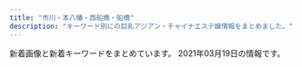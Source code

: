 ```yaml
---
title: "市川・本八幡・西船橋・船橋"
description: "キーワード別にの巨乳アジアン・チャイナエステ嬢情報をまとめました。"
---
```


新着画像と新着キーワードをまとめています。
2021年03月19日の情報です。

<DmmAffiliateIns />
<KeywordTable
  shops={
    [
    {
        "url": "http://nigyohime.ebb.jp/",
        "station": "JR\u5e02\u5ddd\u99c5\u5357\u53e3",
        "name": "\u4eba\u9b5a\u59eb",
        "img_links": [
            "http://nigyohime.ebb.jp/2/uploadimg/1606276938.jpg",
            "http://nigyohime.ebb.jp/3.jpg",
            "http://nigyohime.ebb.jp/2/uploadimg/1615431233.jpg",
            "http://nigyohime.ebb.jp/b_girl.png",
            "http://nigyohime.ebb.jp/ditu2.jpg",
            "http://nigyohime.ebb.jp/1.jpg",
            "http://nigyohime.ebb.jp/4.jpg",
            "http://nigyohime.ebb.jp/2/uploadimg/1606276829.jpg",
            "http://nigyohime.ebb.jp/b_news.png",
            "http://nigyohime.ebb.jp/staff_t.jpg",
            "http://nigyohime.ebb.jp/2.jpg",
            "http://nigyohime.ebb.jp/2/uploadimg/1606276885.jpg",
            "http://nigyohime.ebb.jp/top.jpg",
            "http://nigyohime.ebb.jp/line.png",
            "http://nigyohime.ebb.jp/2/uploadimg/1610266405.jpg"
        ],
        "keywords": {
            "C": 6,
            "86": 12,
            "83": 6
        }
    },
    {
        "keywords": {
            "\u5de8\u4e73": 2,
            "\u30bb\u30af\u30b7\u30fc": 5,
            "D": 5,
            "F": 9,
            "\u4e73": 2,
            "G": 9,
            "E": 86
        },
        "name": "Vivid \u30d3\u30d3\u30c3\u30c9",
        "station": "JR\u897f\u8239\u6a4b\u99c5\u5357\u53e3",
        "url": "http://es-massage.info/",
        "img_links": [
            "http://es-massage.info/wp-content/uploads/2020/04/61c10e6ea6f68bf8c90d4ae7d8d0830a-500x750.jpg",
            "http://es-massage.info/wp-content/uploads/2020/09/f4811d331623d3f6e590e934b3e7ddc9.jpg",
            "http://es-massage.info/wp-content/themes/template-salon2/images/header-tel.png",
            "http://es-massage.info/wp-content/uploads/2021/03/187232fb98eac53cd9935a4a35d04597-500x750.jpg",
            "http://es-massage.info/wp-content/uploads/2021/02/0ef7f1f9a36ecbbef9c5a949c70d788f-218x300.jpg",
            "http://es-massage.info/wp-content/uploads/2021/02/5d212ce2543c87f9ebee5c4251a7e224-214x300.jpg",
            "http://es-massage.info/wp-content/uploads/2020/04/61c10e6ea6f68bf8c90d4ae7d8d0830a.jpg",
            "http://es-massage.info/wp-content/uploads/2021/02/71dc8030f59f0b732359be008c0cf99a-500x750.jpg",
            "http://es-massage.info/wp-content/uploads/2021/02/71dc8030f59f0b732359be008c0cf99a.jpg",
            "http://es-massage.info/wp-content/uploads/2018/10/g4.jpg",
            "http://es-massage.info/wp-content/uploads/2021/02/2daa3be5c9da099fee0448647087d74c-722x1024.jpg",
            "http://es-massage.info/wp-content/uploads/2020/06/3c114f47a044f2ddad2fd017aa2b19cf-500x750.jpg",
            "http://es-massage.info/wp-content/uploads/2021/02/3d21df65a2be53218994fa7e3b383bd2.jpg",
            "http://es-massage.info/wp-content/uploads/2021/03/187232fb98eac53cd9935a4a35d04597.jpg",
            "http://es-massage.info/wp-content/uploads/2021/02/0dec01c1f988eb8eca6e4dbf73dba497-500x750.jpg",
            "http://es-massage.info/wp-content/uploads/2021/02/f83b4ffb58cae56efa5cf86625340252.jpg",
            "http://es-massage.info/wp-content/uploads/2019/03/c3dc6ab90966d6cc73491056f668516d.jpg",
            "http://es-massage.info/wp-content/uploads/2021/02/0dec01c1f988eb8eca6e4dbf73dba497-722x1024.jpg",
            "http://es-massage.info/wp-content/themes/template-salon2/images/main1.jpg",
            "http://es-massage.info/wp-content/uploads/2020/09/3c631f1126b3f6fd54d9e726a47027a4.jpg",
            "http://es-massage.info/wp-content/uploads/2020/09/75fbc1155333427771dcebee0f4de748-500x750.jpg",
            "http://es-massage.info/wp-content/uploads/2021/02/f150534b559de6124dce0eaa1cfdf290-722x1024.jpg",
            "http://es-massage.info/wp-content/uploads/2020/06/0fd60f0c72ad85b96635ef3d4e152bd6.jpg",
            "http://es-massage.info/wp-content/uploads/2019/03/b85ae819f481b37cad8d1548de5893cc-500x750.jpg",
            "http://es-massage.info/wp-content/uploads/2021/02/71dc8030f59f0b732359be008c0cf99a-214x300.jpg",
            "http://es-massage.info/wp-content/uploads/2021/02/8b21e9d00752169b79ff946575142f59.jpg",
            "http://es-massage.info/wp-content/uploads/2018/12/ce6acdedea0cab635b18cd82f697bf3a-218x300.jpg",
            "http://es-massage.info/wp-content/uploads/2020/06/15dfc139e50a1da61c3a78bf04aca51b.jpg",
            "http://es-massage.info/wp-content/uploads/2020/09/c42007567c6d14bbd829c1d4ae5b8d4c-500x750.jpg",
            "http://es-massage.info/wp-content/uploads/2021/02/2daa3be5c9da099fee0448647087d74c.jpg",
            "http://es-massage.info/wp-content/uploads/2019/11/8da006befc39b49c570f8162740cbc56.jpg",
            "http://es-massage.info/wp-content/uploads/2021/02/2c9361182f3c1d2ed58bf1cc0ea7b0d2-722x1024.jpg",
            "http://es-massage.info/wp-content/uploads/2021/02/2daa3be5c9da099fee0448647087d74c-500x750.jpg",
            "http://es-massage.info/wp-content/uploads/2019/10/32cbcf100bc89043ce106a68ba8535ea-214x300.jpg",
            "http://es-massage.info/wp-content/uploads/2021/02/89d17e5433697f3062d341d2ab31308e-500x750.jpg",
            "http://es-massage.info/wp-content/themes/template-salon2/images/noimg.jpg",
            "http://es-massage.info/wp-content/uploads/2021/02/f150534b559de6124dce0eaa1cfdf290-500x750.jpg",
            "http://es-massage.info/wp-content/uploads/2019/10/32cbcf100bc89043ce106a68ba8535ea.jpg",
            "http://es-massage.info/wp-content/uploads/2021/02/2c9361182f3c1d2ed58bf1cc0ea7b0d2-500x750.jpg",
            "http://es-massage.info/wp-content/uploads/2019/03/b85ae819f481b37cad8d1548de5893cc.jpg",
            "http://es-massage.info/wp-content/uploads/2021/02/ae895c3a85b37b5db4dcb93326cbd04d-218x300.jpg",
            "http://es-massage.info/wp-content/uploads/2021/03/4724d964cdd1ce2786abcd0d508b18a7-500x750.jpg",
            "http://es-massage.info/wp-content/uploads/2021/02/7919c4f04bb9437ae74342af0c64178d-216x300.jpg",
            "http://es-massage.info/wp-content/uploads/2020/09/f4811d331623d3f6e590e934b3e7ddc9-500x750.jpg",
            "http://es-massage.info/wp-content/uploads/2018/10/g1.jpg",
            "http://es-massage.info/wp-content/uploads/2021/02/68ba0f1db1b8cdd88e360d06f49f1ba6-212x300.jpg",
            "http://es-massage.info/wp-content/uploads/2021/02/3d21df65a2be53218994fa7e3b383bd2-500x750.jpg",
            "http://es-massage.info/wp-content/uploads/2021/02/33eb59dafe6bf36b78994703e0d22f47.jpg",
            "http://es-massage.info/wp-content/uploads/2021/02/0ef7f1f9a36ecbbef9c5a949c70d788f-500x750.jpg",
            "http://es-massage.info/wp-content/uploads/2021/02/ae895c3a85b37b5db4dcb93326cbd04d-745x1024.jpg",
            "http://es-massage.info/wp-content/uploads/2021/02/2c9361182f3c1d2ed58bf1cc0ea7b0d2-212x300.jpg",
            "http://es-massage.info/wp-content/uploads/2020/06/0fd60f0c72ad85b96635ef3d4e152bd6-500x750.jpg",
            "http://es-massage.info/wp-content/uploads/2020/06/3c114f47a044f2ddad2fd017aa2b19cf.jpg",
            "http://es-massage.info/wp-content/uploads/2020/09/3c631f1126b3f6fd54d9e726a47027a4-500x750.jpg",
            "http://es-massage.info/wp-content/uploads/2021/02/89d17e5433697f3062d341d2ab31308e-214x300.jpg",
            "http://es-massage.info/wp-content/uploads/2021/02/8b21e9d00752169b79ff946575142f59-212x300.jpg",
            "http://es-massage.info/wp-content/uploads/2021/02/f150534b559de6124dce0eaa1cfdf290.jpg",
            "http://es-massage.info/wp-content/uploads/2019/03/0c4d0538c251234bc70697ec7cf8cc97.jpg",
            "http://es-massage.info/wp-content/uploads/2021/02/8b21e9d00752169b79ff946575142f59-722x1024.jpg",
            "http://es-massage.info/wp-content/uploads/2021/02/8b21e9d00752169b79ff946575142f59-500x750.jpg",
            "http://es-massage.info/wp-content/uploads/2021/03/fa0ef9b192fa87f9ee5013c5e1c3bcc7.jpg",
            "http://es-massage.info/wp-content/uploads/2021/02/f150534b559de6124dce0eaa1cfdf290-212x300.jpg",
            "http://es-massage.info/wp-content/uploads/2019/10/3eec6cc0e85788ff3ceabceee29f9870.jpg",
            "http://es-massage.info/wp-content/uploads/2021/02/ae895c3a85b37b5db4dcb93326cbd04d-500x750.jpg",
            "http://es-massage.info/wp-content/uploads/2021/02/0ef7f1f9a36ecbbef9c5a949c70d788f.jpg",
            "http://es-massage.info/wp-content/uploads/2020/09/33a698ee5a77652901d0fde9c4146a22-500x750.jpg",
            "http://es-massage.info/wp-content/uploads/2021/02/6fa3b7862db18d956a1cde1942b75408-205x300.jpg",
            "http://es-massage.info/wp-content/uploads/2021/02/89d17e5433697f3062d341d2ab31308e-730x1024.jpg",
            "http://es-massage.info/wp-content/uploads/2021/03/187232fb98eac53cd9935a4a35d04597-722x1024.jpg",
            "http://es-massage.info/wp-content/uploads/2021/03/187232fb98eac53cd9935a4a35d04597-212x300.jpg",
            "http://es-massage.info/wp-content/uploads/2021/02/9fac07593910d80276531dd93a7855a6.jpg",
            "http://es-massage.info/wp-content/uploads/2020/09/33a698ee5a77652901d0fde9c4146a22.jpg",
            "http://es-massage.info/wp-content/uploads/2021/03/4724d964cdd1ce2786abcd0d508b18a7.jpg",
            "http://es-massage.info/wp-content/uploads/2018/10/g3.jpg",
            "http://es-massage.info/wp-content/uploads/2018/12/ce6acdedea0cab635b18cd82f697bf3a-500x750.jpg",
            "http://es-massage.info/wp-content/uploads/2021/02/2c9361182f3c1d2ed58bf1cc0ea7b0d2.jpg",
            "http://es-massage.info/wp-content/uploads/2021/02/d19b31fca6f1b113d6945614e77f1613-214x300.jpg",
            "http://es-massage.info/wp-content/uploads/2019/03/c3dc6ab90966d6cc73491056f668516d-500x750.jpg",
            "http://es-massage.info/wp-content/uploads/2019/06/dcbeef447e8eded0b1939b00ff57d88b-500x750.jpg",
            "http://es-massage.info/wp-content/uploads/2021/02/68ba0f1db1b8cdd88e360d06f49f1ba6.jpg",
            "http://es-massage.info/wp-content/uploads/2019/10/3eec6cc0e85788ff3ceabceee29f9870-500x750.jpg",
            "http://es-massage.info/wp-content/uploads/2021/02/f83b4ffb58cae56efa5cf86625340252-500x750.jpg",
            "http://es-massage.info/wp-content/uploads/2018/10/g2.jpg",
            "http://es-massage.info/wp-content/themes/template-salon2/images/bnr.jpg",
            "http://es-massage.info/wp-content/uploads/2021/02/0dec01c1f988eb8eca6e4dbf73dba497-212x300.jpg",
            "http://es-massage.info/wp-content/uploads/2019/11/8da006befc39b49c570f8162740cbc56-500x750.jpg",
            "http://es-massage.info/wp-content/uploads/2021/02/0dec01c1f988eb8eca6e4dbf73dba497.jpg",
            "http://es-massage.info/wp-content/uploads/2021/02/68ba0f1db1b8cdd88e360d06f49f1ba6-500x750.jpg",
            "http://es-massage.info/wp-content/uploads/2020/06/15dfc139e50a1da61c3a78bf04aca51b-500x750.jpg",
            "http://es-massage.info/wp-content/uploads/2019/10/32cbcf100bc89043ce106a68ba8535ea-500x750.jpg",
            "http://es-massage.info/wp-content/uploads/2021/02/2daa3be5c9da099fee0448647087d74c-212x300.jpg",
            "http://es-massage.info/wp-content/uploads/2021/02/9fac07593910d80276531dd93a7855a6-500x750.jpg",
            "http://es-massage.info/wp-content/uploads/2021/02/ae895c3a85b37b5db4dcb93326cbd04d.jpg",
            "http://es-massage.info/wp-content/uploads/2021/02/89d17e5433697f3062d341d2ab31308e.jpg",
            "http://es-massage.info/wp-content/uploads/2021/03/fa0ef9b192fa87f9ee5013c5e1c3bcc7-212x300.jpg",
            "http://es-massage.info/wp-content/uploads/2020/11/4842d636713333eba3b14eebf302cc1b-1-500x750.jpg",
            "http://es-massage.info/wp-content/uploads/2021/03/fa0ef9b192fa87f9ee5013c5e1c3bcc7-500x750.jpg",
            "http://es-massage.info/wp-content/uploads/2021/02/33eb59dafe6bf36b78994703e0d22f47-234x300.jpg",
            "http://es-massage.info/wp-content/uploads/2021/02/33eb59dafe6bf36b78994703e0d22f47-500x750.jpg",
            "http://es-massage.info/wp-content/uploads/2020/09/c42007567c6d14bbd829c1d4ae5b8d4c.jpg",
            "http://es-massage.info/wp-content/uploads/2021/02/3d21df65a2be53218994fa7e3b383bd2-207x300.jpg",
            "http://es-massage.info/wp-content/uploads/2019/03/0c4d0538c251234bc70697ec7cf8cc97-500x750.jpg",
            "http://es-massage.info/wp-content/uploads/2020/11/4842d636713333eba3b14eebf302cc1b-1-212x300.jpg"
        ]
    },
    {
        "img_links": [
            "http://es-suzune.com/images/access/02.png",
            "http://es-suzune.com/staffPhoto/s20210217223343.jpg",
            "http://es-suzune.com/staffPhoto/s20200724144036.jpg",
            "http://es-suzune.com/staffPhoto/s20210309194151.jpg",
            "http://es-suzune.com/images/access/03.png",
            "http://es-suzune.com/staffPhoto/s20210219164452.jpg",
            "http://es-suzune.com/uploadfiles/images/campaignEsSuzune1.jpg",
            "http://es-suzune.com/staffPhoto/s20200724144017.jpg",
            "http://es-suzune.com/staffPhoto/s20210219164511.jpg",
            "http://es-suzune.com/staffPhoto/s20210309194137.jpg",
            "http://es-suzune.com/staffPhoto/b20191115141808.jpg",
            "http://es-suzune.com/staffPhoto/s20201007170432.jpg",
            "http://es-suzune.com/staffPhoto/b20200827113545.jpg",
            "http://es-suzune.com/staffPhoto/s20210219195936.jpg",
            "http://es-suzune.com/staffPhoto/b20210310163333.jpg",
            "http://es-suzune.com/staffPhoto/b20210312135744.jpg",
            "http://es-suzune.com/uploadfiles/images/courseEsSuzune.jpg",
            "http://es-suzune.com/images/showIndex.jpg",
            "http://es-suzune.com/staffPhoto/s20210217223841.jpg",
            "http://es-suzune.com/staffPhoto/s20210310164226.jpg",
            "http://es-suzune.com/images/access/05.png",
            "http://es-suzune.com/staffPhoto/s20210103222814.jpg",
            "http://es-suzune.com/staffPhoto/s20210310163333.jpg",
            "http://es-suzune.com/staffPhoto/s20210216224004.jpg",
            "http://es-suzune.com/staffPhoto/b20210216224004.jpg",
            "http://es-suzune.com/staffPhoto/b20200724144017.jpg",
            "http://es-suzune.com/staffPhoto/s20210310163414.jpg",
            "http://es-suzune.com/staffPhoto/s20210309201851.jpg",
            "http://es-suzune.com/staffPhoto/s20210309201921.jpg",
            "http://es-suzune.com/uploadfiles/images/chuntian1_%E5%89%AF%E6%9C%AC.jpg",
            "http://es-suzune.com/images/store/04.jpg",
            "http://es-suzune.com/images/store/02.jpg",
            "http://es-suzune.com/staffPhoto/s20191115141808.jpg",
            "http://es-suzune.com/staffPhoto/b20200827113331.jpg",
            "http://es-suzune.com/staffPhoto/s20210312135744.jpg",
            "http://es-suzune.com/staffPhoto/s20200827113545.jpg",
            "http://es-suzune.com/staffPhoto/b20200827113054.jpg",
            "http://es-suzune.com/staffPhoto/s20210219195907.jpg",
            "http://es-suzune.com/staffPhoto/s20210217223637.jpg",
            "http://es-suzune.com/staffPhoto/s20210217223611.jpg",
            "http://es-suzune.com/images/showContent.jpg",
            "http://es-suzune.com/staffPhoto/s20200827113054.jpg",
            "http://es-suzune.com/staffPhoto/b20201007170432.jpg",
            "http://es-suzune.com/staffPhoto/s20210217223442.jpg",
            "http://es-suzune.com/staffPhoto/b20210309201851.jpg",
            "http://es-suzune.com/images/store/03.jpg",
            "http://es-suzune.com/staffPhoto/s20200827113331.jpg",
            "http://es-suzune.com/staffPhoto/s20210310160809.jpg",
            "http://es-suzune.com/uploadfiles/images/chuntian3_%E5%89%AF%E6%9C%AC.jpg",
            "http://es-suzune.com/staffPhoto/b20210219195907.jpg",
            "http://es-suzune.com/staffPhoto/b20210309194137.jpg",
            "http://es-suzune.com/images/store/01.jpg",
            "http://es-suzune.com/images/access/01.png",
            "http://es-suzune.com/staffPhoto/s20201007170536.jpg",
            "http://es-suzune.com/staffPhoto/s20210103222830.jpg",
            "http://es-suzune.com/staffPhoto/b20210219164452.jpg",
            "http://es-suzune.com/staffPhoto/b20210103222814.jpg",
            "http://es-suzune.com/staffPhoto/s20210219195922.jpg"
        ],
        "keywords": {
            "\u30bb\u30af\u30b7\u30fc": 5,
            "E": 2,
            "F": 4
        },
        "url": "http://es-suzune.com/",
        "station": "JR\u897f\u8239\u6a4b\u99c5\u5357\u53e3",
        "name": "\u9234\u97f3-\u3059\u305a\u306d-"
    },
    {
        "name": "COCO",
        "keywords": {},
        "img_links": [],
        "url": "https://co.aoaoeo.com/",
        "station": "\u8239\u6a4b\u99c5\u5317\u53e3"
    },
    {
        "name": "\u30d7\u30ea\u30f3\u30bb\u30b9",
        "station": "JR\u897f\u8239\u6a4b\u99c5\u5317\u53e3",
        "url": "https://prince.iest.info/",
        "img_links": [],
        "keywords": {}
    },
    {
        "keywords": {},
        "station": "JR\u897f\u8239\u6a4b\u99c5\u5357\u53e3",
        "name": "\u4e03\u5f69",
        "url": "http://p-lady.work/",
        "img_links": [
            "http://p-lady.work/staff/nana.jpg",
            "http://p-lady.work/images/28.jpg",
            "http://p-lady.work/img/rena1.jpg",
            "http://p-lady.work/images/32.jpg",
            "http://p-lady.work/img/rika1.jpg",
            "http://p-lady.work/staff/risa.jpg",
            "http://p-lady.work/images/rec2.jpg",
            "http://p-lady.work/img/anna1.jpg",
            "http://p-lady.work/images/5.jpg",
            "http://p-lady.work/images/rec1.jpg",
            "http://p-lady.work/images/15.jpg",
            "http://p-lady.work/images/18.jpg",
            "http://p-lady.work/images/7.jpg",
            "http://p-lady.work/images/38.jpg",
            "http://p-lady.work/staff/kana.jpg",
            "http://p-lady.work/staff/nami.jpg",
            "http://p-lady.work/images/interior_t.jpg",
            "http://p-lady.work/images/20.jpg",
            "http://p-lady.work/images/30.jpg",
            "http://p-lady.work/images/21.jpg",
            "http://p-lady.work/staff/rena.jpg",
            "http://p-lady.work/img/runa1.jpg",
            "http://p-lady.work/img/koi1.jpg",
            "http://p-lady.work/img/reiko1.jpg",
            "http://p-lady.work/images/29.jpg",
            "http://p-lady.work/images/6.jpg",
            "http://p-lady.work/staff/anna.jpg",
            "http://p-lady.work/images/10.jpg",
            "http://p-lady.work/staff/rika.jpg",
            "http://p-lady.work/images/33.jpg",
            "http://p-lady.work/img/nana1.jpg",
            "http://p-lady.work/img/miyu1.jpg",
            "http://p-lady.work/images/int2.jpg",
            "http://p-lady.work/images/16.jpg",
            "http://p-lady.work/img/saki1.jpg",
            "http://p-lady.work/images/staff_t.jpg",
            "http://p-lady.work/img/nami1.jpg",
            "http://p-lady.work/staff/zara.jpg",
            "http://p-lady.work/images/27.jpg",
            "http://p-lady.work/staff/yui.jpg",
            "http://p-lady.work/staff/mimi.jpg",
            "http://p-lady.work/img/eri1.jpg",
            "http://p-lady.work/images/tg.jpg",
            "http://p-lady.work/staff/eri.jpg",
            "http://p-lady.work/images/37.jpg",
            "http://p-lady.work/img/mirai1.jpg",
            "http://p-lady.work/img/yui1.jpg",
            "http://p-lady.work/images/17.jpg",
            "http://p-lady.work/staff/reiko.jpg",
            "http://p-lady.work/images/2.jpg",
            "http://p-lady.work/staff/runa.jpg",
            "http://p-lady.work/images/26.jpg",
            "http://p-lady.work/images/36.jpg",
            "http://p-lady.work/images/3.jpg",
            "http://p-lady.work/img/riri1.jpg",
            "http://p-lady.work/staff/mirai.jpg",
            "http://p-lady.work/img/risa1.jpg",
            "http://p-lady.work/images/25.jpg",
            "http://p-lady.work/staff/nanami.jpg",
            "http://p-lady.work/staff/miyu.jpg",
            "http://p-lady.work/img/zara1.jpg",
            "http://p-lady.work/images/sys.jpg",
            "http://p-lady.work/img/nanami1.jpg",
            "http://p-lady.work/img/kana1.jpg",
            "http://p-lady.work/staff/koi.jpg",
            "http://p-lady.work/img/yuyu1.jpg",
            "http://p-lady.work/images/23.jpg",
            "http://p-lady.work/images/int1.jpg",
            "http://p-lady.work/images/head.jpg",
            "http://p-lady.work/images/s1.png",
            "http://p-lady.work/images/35.jpg",
            "http://p-lady.work/img/mimi1.jpg",
            "http://p-lady.work/staff/riri.jpg",
            "http://p-lady.work/staff/yuyu.jpg",
            "http://p-lady.work/images/news.jpg",
            "http://p-lady.work/images/ac1.jpg",
            "http://p-lady.work/staff/saki.jpg"
        ]
    },
    {
        "url": "http://sminfvnda.xyz/",
        "name": "\u8309\u8389\u82b1",
        "keywords": {},
        "img_links": [],
        "station": "\u4eac\u6210\u8239\u6a4b\u99c5"
    },
    {
        "station": "\u897f\u8239\u6a4b\u99c5",
        "name": "\u30a2\u30ed\u30de\u30ab\u30d5\u30a7\uff5eAroma cafe\uff5e",
        "keywords": {},
        "url": "https://aroma-cafe.xyz.mn/",
        "img_links": []
    },
    {
        "name": "\u53f0\u5317\u697d\u5712",
        "station": "JR\u897f\u8239\u6a4b\u99c5\u5357\u53e3",
        "url": "http://t-rakuen.work/",
        "keywords": {},
        "img_links": [
            "http://t-rakuen.work/img/ruru1.jpg",
            "http://t-rakuen.work/img/ayaka1.jpg",
            "http://t-rakuen.work/img/emi1.jpg",
            "http://t-rakuen.work/images/news.png",
            "http://t-rakuen.work/staff/yuyu.jpg",
            "http://t-rakuen.work/staff/yuna.jpg",
            "http://t-rakuen.work/img/nao1.jpg",
            "http://t-rakuen.work/staff/ai.jpg",
            "http://t-rakuen.work/img/haruna1.jpg",
            "http://t-rakuen.work/staff/kasumi.jpg",
            "http://t-rakuen.work/staff/rena.jpg",
            "http://t-rakuen.work/staff/haruna.jpg",
            "http://t-rakuen.work/staff/rio.jpg",
            "http://t-rakuen.work/img/kasumi1.jpg",
            "http://t-rakuen.work/images/rec1.jpg",
            "http://t-rakuen.work/img/rena1.jpg",
            "http://t-rakuen.work/img/rio1.jpg",
            "http://t-rakuen.work/img/rina1.jpg",
            "http://t-rakuen.work/images/sys3.jpg",
            "http://t-rakuen.work/images/sys2.jpg",
            "http://t-rakuen.work/img/rika1.jpg",
            "http://t-rakuen.work/staff/nao.jpg",
            "http://t-rakuen.work/staff/miya.jpg",
            "http://t-rakuen.work/img/nene1.jpg",
            "http://t-rakuen.work/img/yuyu1.jpg",
            "http://t-rakuen.work/staff/mimi.jpg",
            "http://t-rakuen.work/img/momo1.jpg",
            "http://t-rakuen.work/img/nami1.jpg",
            "http://t-rakuen.work/images/news_t.jpg",
            "http://t-rakuen.work/img/rei1.jpg",
            "http://t-rakuen.work/staff/haru.jpg",
            "http://t-rakuen.work/staff/hana.jpg",
            "http://t-rakuen.work/staff/hikaru.jpg",
            "http://t-rakuen.work/img/hikaru1.jpg",
            "http://t-rakuen.work/img/natumi1.jpg",
            "http://t-rakuen.work/img/yumi1.jpg",
            "http://t-rakuen.work/img/mika1.jpg",
            "http://t-rakuen.work/img/ai1.jpg",
            "http://t-rakuen.work/img/risa1.jpg",
            "http://t-rakuen.work/images/b2.jpg",
            "http://t-rakuen.work/img/aki1.jpg",
            "http://t-rakuen.work/staff/nene.jpg",
            "http://t-rakuen.work/img/hana1.jpg",
            "http://t-rakuen.work/img/sara1.jpg",
            "http://t-rakuen.work/staff/miyu.jpg",
            "http://t-rakuen.work/staff/rara.jpg",
            "http://t-rakuen.work/staff/rina.jpg",
            "http://t-rakuen.work/images/sys4.jpg",
            "http://t-rakuen.work/staff/aki.jpg",
            "http://t-rakuen.work/images/rec2.jpg",
            "http://t-rakuen.work/images/staff_t.jpg",
            "http://t-rakuen.work/img/miyu1.jpg",
            "http://t-rakuen.work/images/interior_t.jpg",
            "http://t-rakuen.work/staff/koko.jpg",
            "http://t-rakuen.work/staff/kiki.jpg",
            "http://t-rakuen.work/staff/yumi.jpg",
            "http://t-rakuen.work/staff/emi.jpg",
            "http://t-rakuen.work/img/rara1.jpg",
            "http://t-rakuen.work/images/int1.png",
            "http://t-rakuen.work/staff/rika.jpg",
            "http://t-rakuen.work/staff/mika.jpg",
            "http://t-rakuen.work/img/miya1.jpg",
            "http://t-rakuen.work/img/mimi1.jpg",
            "http://t-rakuen.work/staff/natumi.jpg",
            "http://t-rakuen.work/img/koko1.jpg",
            "http://t-rakuen.work/staff/momo.jpg",
            "http://t-rakuen.work/img/riri1.jpg",
            "http://t-rakuen.work/img/kiki1.jpg",
            "http://t-rakuen.work/images/int2.png",
            "http://t-rakuen.work/staff/risa.jpg",
            "http://t-rakuen.work/images/b1.jpg",
            "http://t-rakuen.work/staff/nami.jpg",
            "http://t-rakuen.work/img/kasumi2.jpg",
            "http://t-rakuen.work/img/haru1.jpg",
            "http://t-rakuen.work/staff/riri.jpg",
            "http://t-rakuen.work/img/yuna1.jpg",
            "http://t-rakuen.work/staff/ayaka.jpg",
            "http://t-rakuen.work/images/head.jpg",
            "http://t-rakuen.work/staff/rei.jpg",
            "http://t-rakuen.work/staff/ruru.jpg"
        ]
    },
    {
        "keywords": {},
        "url": "http://fussahoney.work/",
        "name": "\u30d4\u30f3\u30af\u30ed\u30fc\u30ba",
        "img_links": [
            "http://fussahoney.work/_src/53676209/navi_05.png",
            "http://fussahoney.work/_src/53676199/slider1.jpg",
            "http://fussahoney.work/_src/53676229/wechatimg1797.jpg",
            "http://fussahoney.work/_src/53676227/dscf1336.jpg",
            "http://fussahoney.work/_src/53676261/navi_05.png",
            "http://fussahoney.work/_src/53676275/wechatimg24_20210209180404719.jpg",
            "http://fussahoney.work/_src/53676253/navi_01.png",
            "http://fussahoney.work/_src/53676242/slider3.jpg",
            "http://fussahoney.work/_src/53676207/navi_04.png",
            "http://fussahoney.work/_src/53676225/_x1m6343.jpg",
            "http://fussahoney.work/_src/53676266/slider3.jpg",
            "http://fussahoney.work/_src/53676298/wechatimg1478_20210209180404742.jpg",
            "http://fussahoney.work/_src/53676231/421609049373_.pic.jpg",
            "http://fussahoney.work/_src/53676239/gai.png",
            "http://fussahoney.work/_src/53676251/gai.png",
            "http://fussahoney.work/_src/53676243/cam.png",
            "http://fussahoney.work/_src/53676290/wechatimg1948_20210209180404772.jpg",
            "http://fussahoney.work/_src/53676271/421609049373_.pic.jpg",
            "http://fussahoney.work/_src/53676265/slider2.jpg",
            "http://fussahoney.work/_src/53676302/wechatimg2222.jpg",
            "http://fussahoney.work/_src/53676273/wechatimg1796.jpg",
            "http://fussahoney.work/_src/53676294/wechatimg1478_20210209180404742.jpg",
            "http://fussahoney.work/_src/53676300/wechatimg2222.jpg",
            "http://fussahoney.work/_src/53676288/wechatimg1948_20210209180404772.jpg",
            "http://fussahoney.work/_src/53676255/navi_02.png",
            "http://fussahoney.work/_src/53676203/navi_02.png",
            "http://fussahoney.work/_src/53676205/navi_03.png",
            "http://fussahoney.work/_src/53676235/wechatimg24_20210209180404719.jpg",
            "http://fussahoney.work/_src/53676241/slider2.jpg",
            "http://fussahoney.work/_src/53676264/slider1.jpg",
            "http://fussahoney.work/_src/53676257/navi_03.png",
            "http://fussahoney.work/_src/53676259/navi_04.png",
            "http://fussahoney.work/_src/53676269/wechatimg1797.jpg",
            "http://fussahoney.work/_src/53676201/navi_01.png",
            "http://fussahoney.work/_src/53676233/wechatimg1796.jpg",
            "http://fussahoney.work/_src/53676292/wechatimg156_20201204121933737.jpg",
            "http://fussahoney.work/_src/53676296/wechatimg156_20201204121933737.jpg"
        ],
        "station": "JR\u8239\u6a4b\u99c5\u5317\u53e3"
    },
    {
        "station": "JR\u672c\u516b\u5e61\u99c5\u5357\u53e3",
        "keywords": {},
        "url": "http://likiluto.xyz/",
        "img_links": [
            "http://likiluto.xyz/style/images/t3.png",
            "http://likiluto.xyz/style/images/sys.jpg",
            "http://likiluto.xyz/uploads/210304/1-210304151524134.jpg",
            "http://likiluto.xyz/style/images/nav2-sta.png",
            "http://likiluto.xyz/style/images/index-miru_18.jpg",
            "http://likiluto.xyz/style/images/t2.png",
            "http://likiluto.xyz/style/images/s-bian.png",
            "http://likiluto.xyz/style/images/t6.jpg",
            "http://likiluto.xyz/style/images/nav-sys.jpg",
            "http://likiluto.xyz/uploads/210112/1-21011209234CV.jpg",
            "http://likiluto.xyz/style/images/index-miru_06.jpg",
            "http://likiluto.xyz/style/images/index-miru_03.jpg",
            "http://likiluto.xyz/style/images/t4.jpg",
            "http://likiluto.xyz/uploads/210112/1-210112092150b1.jpg",
            "http://likiluto.xyz/uploads/210112/1-210112092540164.jpg",
            "http://likiluto.xyz/uploads/201229/1-201229152000Y5.jpg",
            "http://likiluto.xyz/uploads/210112/1-2101120920292M.jpg",
            "http://likiluto.xyz/uploads/210304/1-210304151405b3.jpg"
        ],
        "name": "\u30d5\u30e9\u30ef\u30fc"
    },
    {
        "img_links": [
            "http://aroma-esthe.info/images/r2.jpg",
            "http://aroma-esthe.info/images/m1.jpg",
            "http://aroma-esthe.info/images/kan.jpg",
            "http://aroma-esthe.info/images/tit-sub2.jpg",
            "http://aroma-esthe.info/images/tit-sub4.jpg",
            "http://aroma-esthe.info/images/tit-sub6.jpg",
            "http://aroma-esthe.info/images/m2.jpg",
            "http://aroma-esthe.info/images/tit-sub1.jpg",
            "http://aroma-esthe.info/images/b-tel.png",
            "http://aroma-esthe.info/images/qr.jpg",
            "http://aroma-esthe.info/images/slider-img001.jpg",
            "http://aroma-esthe.info/link/menlog.jpg",
            "http://aroma-esthe.info/images/slider-img002.jpg",
            "http://aroma-esthe.info/images/cg03.jpg",
            "http://aroma-esthe.info/images/tit-sub3.jpg",
            "http://aroma-esthe.info/images/r4.jpg",
            "http://aroma-esthe.info/images/slider-img003.jpg",
            "http://aroma-esthe.info/images/r1.jpg",
            "http://aroma-esthe.info/images/cg02.jpg",
            "http://aroma-esthe.info/images/cg05.jpg",
            "http://aroma-esthe.info/images/cg01.jpg",
            "http://aroma-esthe.info/images/m3.jpg",
            "http://aroma-esthe.info/images/b-online.png",
            "http://aroma-esthe.info/images/r3.jpg",
            "http://aroma-esthe.info/images/tit-sub5.jpg",
            "http://aroma-esthe.info/images/m4.jpg"
        ],
        "keywords": {
            "86": 8,
            "D": 6
        },
        "name": "Happy Bell",
        "url": "http://aroma-esthe.info/",
        "station": "\u4eac\u6210\u516b\u5e61\u99c5\u5317\u53e3"
    },
    {
        "url": "http://yelaixang.sweet-relaxation.com/",
        "img_links": [
            "http://yelaixang.sweet-relaxation.com/img/cast/miya-03.jpg",
            "http://yelaixang.sweet-relaxation.com/img/cast/nina-02.jpg",
            "http://yelaixang.sweet-relaxation.com/img/cast/nina-01.jpg",
            "http://yelaixang.sweet-relaxation.com/img/cast/miya-02.jpg",
            "http://yelaixang.sweet-relaxation.com/img/cast/nina-03.jpg",
            "http://yelaixang.sweet-relaxation.com/img/cast/miya-01.jpg",
            "http://yelaixang.sweet-relaxation.com/img/slick/sl-1.jpg",
            "http://yelaixang.sweet-relaxation.com/img/slick/sl-4.jpg",
            "http://yelaixang.sweet-relaxation.com/img/cast/key-03.jpg",
            "http://yelaixang.sweet-relaxation.com/img/cast/key-02.jpg",
            "http://yelaixang.sweet-relaxation.com/img/cast/nana-01.jpg",
            "http://yelaixang.sweet-relaxation.com/img/slick/sl-2.jpg",
            "http://yelaixang.sweet-relaxation.com/img/cast/nana-03.jpg",
            "http://yelaixang.sweet-relaxation.com/img/cast/nana-02.jpg",
            "http://yelaixang.sweet-relaxation.com/img/slick/sl-3.jpg",
            "http://yelaixang.sweet-relaxation.com/img/slick/sl-6.jpg",
            "http://yelaixang.sweet-relaxation.com/img/cast/key-01.jpg",
            "http://yelaixang.sweet-relaxation.com/img/slick/sl-7.jpg",
            "http://yelaixang.sweet-relaxation.com/img/interior/uc.jpg",
            "http://yelaixang.sweet-relaxation.com/img/slick/sl-5.jpg"
        ],
        "name": "\u591c\u6765\u9999\uff5eYe Lai Xang\uff5e",
        "keywords": {},
        "station": "JR\u672c\u516b\u5e61\u99c5\u5357\u53e3"
    },
    {
        "keywords": {},
        "station": "JR\u897f\u8239\u6a4b\u99c5\u5317\u53e3",
        "url": "https://colorful.iest.info/",
        "img_links": [],
        "name": "\u30ab\u30e9\u30d5\u30eb"
    },
    {
        "keywords": {
            "D": 2,
            "\u80f8": 1,
            "F": 1
        },
        "station": "JR\u897f\u8239\u6a4b\u99c5\u5317\u53e3",
        "img_links": [
            "http://stylelife.work/Uploads/user/5ef9a9fd8cd20.jpg",
            "http://stylelife.work/Uploads/user/5e1d330613089.jpg",
            "http://stylelife.work/ueditor/php/upload/image/20180712/1531367078235696.png",
            "http://stylelife.work/Uploads/user/5e1d3400053fa.jpg",
            "http://stylelife.work/Uploads/user/5e79901ca108f.jpg",
            "http://stylelife.work/Uploads/user/5de74b9acbf92.jpg",
            "http://stylelife.work/Uploads/user/5f7ea89496e3e.jpg",
            "http://stylelife.work/Uploads/user/60374cb511207.jpg",
            "http://stylelife.work/Uploads/user/5de74b74a4faa.jpg",
            "http://stylelife.work/Uploads/user/5ebf4ff2905f1.jpg",
            "http://stylelife.work/Uploads/user/5e68a1524c2d2.jpg",
            "http://stylelife.work/Uploads/user/60374ca1c2ba1.jpg",
            "http://stylelife.work/Public/Wap/picture/sp-staff-list.png",
            "http://stylelife.work/Uploads/user/5eb35a13a1df3.jpg",
            "http://stylelife.work/Uploads/user/5ebf50cc42240.jpg",
            "http://stylelife.work/Uploads/user/5f3cd192667f4.jpg",
            "http://stylelife.work/Uploads/user/5ebfa12d5429d.jpg",
            "http://stylelife.work/Uploads/user/60374ef4b24f4.jpg",
            "http://stylelife.work/Uploads/user/5dfc857c95e57.jpg",
            "http://stylelife.work/ueditor/php/upload/image/20180712/1531374173659035.png",
            "http://stylelife.work/Public/Wap/picture/staff-pc.png",
            "http://stylelife.work/Uploads/user/5deb614369ccd.jpg",
            "http://stylelife.work/Uploads/user/60374c946eeaa.jpg",
            "http://stylelife.work/Uploads/user/60374b6e9f505.jpg",
            "http://stylelife.work/Uploads/user/60374c0661343.jpg",
            "http://stylelife.work/ueditor/php/upload/image/20180712/1531373827278035.png",
            "http://stylelife.work/Public/Wap/picture/m-tel.png",
            "http://stylelife.work/Public/Wap/picture/m-foot.png",
            "http://stylelife.work/Uploads/user/5de74b09394d7.jpg",
            "http://stylelife.work/Uploads/user/60374cd308bf7.jpg",
            "http://stylelife.work/Uploads/user/5e4101be77e18.jpg",
            "http://stylelife.work/Public/Wap/picture/sp-line.png"
        ],
        "url": "http://stylelife.work/",
        "name": "\u3055\u304f\u3089"
    },
    {
        "station": "JR\u8239\u6a4b\u99c5\u5317\u53e3",
        "name": "Pink Love",
        "keywords": {
            "88": 4,
            "D": 44,
            "87": 40
        },
        "img_links": [
            "http://www.yumegokoro.esjp.info/files/011-03.jpg",
            "http://www.yumegokoro.esjp.info/files/019-02.jpg",
            "http://www.yumegokoro.esjp.info/files/012-03.jpg",
            "http://www.yumegokoro.esjp.info/files/011.jpg",
            "http://www.yumegokoro.esjp.info/files/013-02.jpg",
            "http://www.yumegokoro.esjp.info/files/002-02.jpg",
            "http://www.yumegokoro.esjp.info/files/013-03.jpg",
            "http://www.yumegokoro.esjp.info/files/011-02.jpg",
            "http://www.yumegokoro.esjp.info/files/002-03.jpg",
            "http://www.yumegokoro.esjp.info/files/020.jpg",
            "http://www.yumegokoro.esjp.info/images/btnTop.png",
            "http://www.yumegokoro.esjp.info/files/017-02.jpg",
            "http://www.yumegokoro.esjp.info/files/003-03.jpg",
            "http://www.yumegokoro.esjp.info/files/004-02.jpg",
            "http://www.yumegokoro.esjp.info/images/contentBottom.jpg",
            "http://www.yumegokoro.esjp.info/images/barRecruit.png",
            "http://www.yumegokoro.esjp.info/files/012.jpg",
            "http://www.yumegokoro.esjp.info/files/018-03.jpg",
            "http://www.yumegokoro.esjp.info/files/020-03.jpg",
            "http://www.yumegokoro.esjp.info/files/018.jpg",
            "http://www.yumegokoro.esjp.info/files/014-03.jpg",
            "http://www.yumegokoro.esjp.info/images/barProfile.png",
            "http://www.yumegokoro.esjp.info/images/barSystem.png",
            "http://www.yumegokoro.esjp.info/images/barProfileSche.png",
            "http://www.yumegokoro.esjp.info/files/004-03.jpg",
            "http://www.yumegokoro.esjp.info/images/barLink.png",
            "http://www.yumegokoro.esjp.info/images/backBtn.png",
            "http://www.yumegokoro.esjp.info/files/020-02.jpg",
            "http://www.yumegokoro.esjp.info/files/018-02.jpg",
            "http://www.yumegokoro.esjp.info/files/017-03.jpg",
            "http://www.yumegokoro.esjp.info/files/014-02.jpg",
            "http://www.yumegokoro.esjp.info/files/013.jpg",
            "http://www.yumegokoro.esjp.info/files/019.jpg",
            "http://www.yumegokoro.esjp.info/files/003-02.jpg",
            "http://www.yumegokoro.esjp.info/images/header.png",
            "http://www.yumegokoro.esjp.info/files/002.jpg",
            "http://www.yumegokoro.esjp.info/files/004.jpg",
            "http://www.yumegokoro.esjp.info/images/barAccess.png",
            "http://www.yumegokoro.esjp.info/files/003.jpg",
            "http://www.yumegokoro.esjp.info/images/time.png",
            "http://www.yumegokoro.esjp.info/files/012-02.jpg",
            "http://www.yumegokoro.esjp.info/images/barTherapist.png",
            "http://www.yumegokoro.esjp.info/files/017.jpg",
            "http://www.yumegokoro.esjp.info/images/concept.png",
            "http://www.yumegokoro.esjp.info/files/019-03.jpg",
            "http://www.yumegokoro.esjp.info/files/014.jpg",
            "http://www.yumegokoro.esjp.info/images/barSchedule.png"
        ],
        "url": "http://www.yumegokoro.esjp.info/"
    },
    {
        "keywords": {
            "92": 1,
            "C": 6,
            "D": 2,
            "E": 1,
            "89": 2
        },
        "img_links": [
            "http://momo.rankuens.com/css/staff/staff03.jpg",
            "http://momo.rankuens.com/css/staff/staff01.jpg",
            "http://momo.rankuens.com/images/call.png",
            "http://momo.rankuens.com/css/head.jpg",
            "http://momo.rankuens.com/css/foot.jpg",
            "http://momo.rankuens.com/css/staff/staff02.jpg",
            "http://momo.rankuens.com/css/top01.jpg"
        ],
        "station": "JR\u897f\u8239\u6a4b\u99c5\u5357\u53e3",
        "name": "\u3082\u3082\u3061\u3083\u3093",
        "url": "http://momo.rankuens.com/"
    },
    {
        "img_links": [
            "http://yusintei.top/images/g1.jpg",
            "http://yusintei.top/images/p6.jpg",
            "http://yusintei.top/images/yumi.jpg",
            "http://yusintei.top/images/g7.jpg",
            "http://yusintei.top/images/01.jpg",
            "http://yusintei.top/images/g113.jpg",
            "http://yusintei.top/images/men_3.png",
            "http://yusintei.top/images/p8.jpg",
            "http://yusintei.top/images/emi.jpg",
            "http://yusintei.top/images/men_7.png",
            "http://yusintei.top/images/men_4.png",
            "http://yusintei.top/images/men_2.png",
            "http://yusintei.top/images/tel.jpg",
            "http://yusintei.top/images/nei2.jpg",
            "http://yusintei.top/images/p2.jpg",
            "http://yusintei.top/images/g1-3.jpg",
            "http://yusintei.top/images/01.png",
            "http://yusintei.top/images/p4.jpg",
            "http://yusintei.top/images/p3.jpg",
            "http://yusintei.top/images/zi-link.png",
            "http://yusintei.top/images/p5.jpg",
            "http://yusintei.top/images/g10.jpg",
            "http://yusintei.top/images/p7.jpg",
            "http://yusintei.top/images/g11.jpg",
            "http://yusintei.top/images/g84.jpg",
            "http://yusintei.top/images/zi-staff.png",
            "http://yusintei.top/images/men_5.png",
            "http://yusintei.top/images/men_6.png",
            "http://yusintei.top/images/p1.jpg",
            "http://yusintei.top/images/g1-2.jpg",
            "http://yusintei.top/images/g8.jpg",
            "http://yusintei.top/images/g2.jpg",
            "http://yusintei.top/images/yuli.jpg",
            "http://yusintei.top/images/g82.jpg",
            "http://yusintei.top/images/men_1.png",
            "http://yusintei.top/images/g83.jpg",
            "http://yusintei.top/images/g114.jpg",
            "http://yusintei.top/images/g112.jpg",
            "http://yusintei.top/images/g12.jpg",
            "http://yusintei.top/images/g9.jpg",
            "http://yusintei.top/images/left3.jpg",
            "http://yusintei.top/images/g0.jpg"
        ],
        "station": "\u539f\u6728\u4e2d\u5c71\u99c5\u5317\u53e3",
        "keywords": {
            "86": 1,
            "E": 1,
            "83": 1,
            "C": 1,
            "84": 1,
            "D": 1
        },
        "url": "http://yusintei.top/",
        "name": "\u7652\u5fc3\u90b8"
    },
    {
        "img_links": [
            "http://iyasi.relaxnabi.com/css/nav/nav-005.png",
            "http://iyasi.relaxnabi.com/css/staff/staff51.jpg",
            "http://iyasi.relaxnabi.com/css/staff/staff-03-b.jpg",
            "http://iyasi.relaxnabi.com/css/staff/staff024-b.jpg",
            "http://iyasi.relaxnabi.com/css/nav/nav-003.png",
            "http://iyasi.relaxnabi.com/css/staff/staff53-a.jpg",
            "http://iyasi.relaxnabi.com/css/staff/naiyo02.jpg",
            "http://iyasi.relaxnabi.com/css/staff/staff52-a.jpg",
            "http://iyasi.relaxnabi.com/css/staff/staff007-a.jpg",
            "http://iyasi.relaxnabi.com/css/top01.jpg",
            "http://iyasi.relaxnabi.com/css/top04-left.jpg",
            "http://iyasi.relaxnabi.com/css/top0004-right.jpg",
            "http://iyasi.relaxnabi.com/css/staff/staff007.jpg",
            "http://iyasi.relaxnabi.com/css/staff/staff-02.jpg",
            "http://iyasi.relaxnabi.com/css/staff/staff52.jpg",
            "http://iyasi.relaxnabi.com/css/staff/staff49.jpg",
            "http://iyasi.relaxnabi.com/css/top03.jpg",
            "http://iyasi.relaxnabi.com/css/staff/staff-02-a.jpg",
            "http://iyasi.relaxnabi.com/css/staff/staff024-c.jpg",
            "http://iyasi.relaxnabi.com/css/tel09.png",
            "http://iyasi.relaxnabi.com/css/nav/nav-002.png",
            "http://iyasi.relaxnabi.com/css/c-07.jpg",
            "http://iyasi.relaxnabi.com/css/recurit10.jpg",
            "http://iyasi.relaxnabi.com/css/staff/staff51-a.jpg",
            "http://iyasi.relaxnabi.com/css/staff/staff007-b.jpg",
            "http://iyasi.relaxnabi.com/css/nav/nav-006.png",
            "http://iyasi.relaxnabi.com/css/staff/staff-03.jpg",
            "http://iyasi.relaxnabi.com/css/staff/staff-01-a.jpg",
            "http://iyasi.relaxnabi.com/css/staff/staff-01.jpg",
            "http://iyasi.relaxnabi.com/css/staff/staff024-a.jpg",
            "http://iyasi.relaxnabi.com/css/nav/nav-004.png",
            "http://iyasi.relaxnabi.com/css/staff/staff49-a.jpg",
            "http://iyasi.relaxnabi.com/css/staff/staff53.jpg",
            "http://iyasi.relaxnabi.com/css/staff/staff024-d.jpg",
            "http://iyasi.relaxnabi.com/css/staff/naiyo01.jpg",
            "http://iyasi.relaxnabi.com/css/staff/staff-03-a.jpg",
            "http://iyasi.relaxnabi.com/css/staff/staff024.jpg",
            "http://iyasi.relaxnabi.com/css/nav/nav-001.png"
        ],
        "url": "http://iyasi.relaxnabi.com/",
        "station": "JR\u8239\u6a4b\u99c5\u5317\u53e3",
        "name": "\u7652\u3057\u306e\u5fc3",
        "keywords": {
            "92": 3,
            "E": 2,
            "F": 1,
            "89": 1,
            "88": 1,
            "90": 1,
            "D": 4,
            "C": 2
        }
    },
    {
        "station": "JR\u897f\u8239\u6a4b\u99c5\u5317\u53e3",
        "img_links": [
            "http://www.bishoujo.esturl.com/files/005.jpg",
            "http://www.bishoujo.esturl.com/files/001.jpg",
            "http://www.bishoujo.esturl.com/images/top.png",
            "http://www.bishoujo.esturl.com/files/006.jpg",
            "http://www.bishoujo.esturl.com/files/002.jpg",
            "http://www.bishoujo.esturl.com/images/sp_top.jpg",
            "http://www.bishoujo.esturl.com/files/004.jpg",
            "http://www.bishoujo.esturl.com/files/003.jpg"
        ],
        "name": "\u7f8e\u5c11\u5973\u5b66\u5712",
        "url": "http://www.bishoujo.esturl.com/",
        "keywords": {
            "82": 4,
            "87": 16,
            "86": 4,
            "C": 16,
            "D": 20
        }
    },
    {
        "station": "\u897f\u8239\u6a4b\u99c5",
        "name": "Ariel\u30fb\u30a2\u30ea\u30a8\u30eb",
        "img_links": [],
        "keywords": {},
        "url": "http://ariel.esthe.me/"
    },
    {
        "img_links": [],
        "station": "\u4eac\u6210\u672c\u516b\u5e61\u99c5",
        "keywords": {},
        "url": "http://evergrace.tyo.cm/",
        "name": "\u30e9\u30d9\u30f3\u30c0\u30fc"
    },
    {
        "url": "http://neptune.est.cm/",
        "img_links": [],
        "name": "\u30cd\u30d7\u30c1\u30e5\u30fc\u30f3",
        "station": "JR\u672c\u516b\u5e61\u99c5\u5357\u53e3",
        "keywords": {}
    },
    {
        "url": "http://hinata.relaxnabi.com/",
        "station": "JR\u8239\u6a4b\u99c5\u5317\u53e3",
        "img_links": [
            "http://hinata.relaxnabi.com/css/nav/nav-003.jpg",
            "http://hinata.relaxnabi.com/css/staff/staff00004-a.jpg",
            "http://hinata.relaxnabi.com/css/staff/staff00003.jpg",
            "http://hinata.relaxnabi.com/css/nav/nav-005.jpg",
            "http://hinata.relaxnabi.com/css/main-left03.jpg",
            "http://hinata.relaxnabi.com/css/staff/staff15.jpg",
            "http://hinata.relaxnabi.com/css/staff/staff-007-a.jpg",
            "http://hinata.relaxnabi.com/css/nav/sub-001.jpg",
            "http://hinata.relaxnabi.com/css/staff/staff-08.jpg",
            "http://hinata.relaxnabi.com/css/staff/staff15-a.jpg",
            "http://hinata.relaxnabi.com/css/nav/nav-001.jpg",
            "http://hinata.relaxnabi.com/css/staff/staff00001-a.jpg",
            "http://hinata.relaxnabi.com/css/nav/sub-005.jpg",
            "http://hinata.relaxnabi.com/img/tiaowen.png",
            "http://hinata.relaxnabi.com/css/nav/sub-003.jpg",
            "http://hinata.relaxnabi.com/css/staff/staff-06-a.jpg",
            "http://hinata.relaxnabi.com/css/staff/staff00003-a.jpg",
            "http://hinata.relaxnabi.com/css/nav/sub-006.jpg",
            "http://hinata.relaxnabi.com/css/right.jpg",
            "http://hinata.relaxnabi.com/css/staff/staff00001.jpg",
            "http://hinata.relaxnabi.com/css/osusume38.jpg",
            "http://hinata.relaxnabi.com/css/girls001.jpg",
            "http://hinata.relaxnabi.com/css/nav/sub-004.jpg",
            "http://hinata.relaxnabi.com/css/staff/staff17.jpg",
            "http://hinata.relaxnabi.com/css/nav/nav-006.jpg",
            "http://hinata.relaxnabi.com/css/staff/staff00004.jpg",
            "http://hinata.relaxnabi.com/css/nav/nav-002.jpg",
            "http://hinata.relaxnabi.com/css/staff/staff17-a.jpg",
            "http://hinata.relaxnabi.com/css/staff/staff-007.jpg",
            "http://hinata.relaxnabi.com/css/nav/sub-002.jpg",
            "http://hinata.relaxnabi.com/css/nav/nav-004.jpg",
            "http://hinata.relaxnabi.com/css/left.jpg",
            "http://hinata.relaxnabi.com/css/staff/staff-06.jpg",
            "http://hinata.relaxnabi.com/css/staff/staff-08-a.jpg",
            "http://hinata.relaxnabi.com/css/main-left02.jpg",
            "http://hinata.relaxnabi.com/css/tel01.png",
            "http://hinata.relaxnabi.com/css/button.jpg",
            "http://hinata.relaxnabi.com/css/top02.jpg"
        ],
        "name": "\u6696 \uff5eHinata\uff5e",
        "keywords": {
            "86": 2,
            "92": 2,
            "90": 2,
            "93": 1,
            "89": 1,
            "D": 1,
            "C": 4,
            "E": 5
        }
    },
    {
        "keywords": {
            "C": 19,
            "86": 4,
            "D": 6,
            "87": 6,
            "85": 2
        },
        "name": "Rainbow\uff5e\u30ec\u30a4\u30f3\u30dc\u30fc\uff5e",
        "img_links": [
            "http://www.rainbow-relax.xyz/img/pickup.jpg",
            "http://www.rainbow-relax.xyz/img/goback.jpg",
            "http://www.rainbow-relax.xyz/files/003.jpg",
            "http://www.rainbow-relax.xyz/files/005-02.jpg",
            "http://www.rainbow-relax.xyz/files/002.jpg",
            "http://www.rainbow-relax.xyz/files/006.jpg",
            "http://www.rainbow-relax.xyz/files/003-02.jpg",
            "http://www.rainbow-relax.xyz/images/slider/3.jpg",
            "http://www.rainbow-relax.xyz/files/002-02.jpg",
            "http://www.rainbow-relax.xyz/files/006-02.jpg",
            "http://www.rainbow-relax.xyz/files/004-02.jpg",
            "http://www.rainbow-relax.xyz/files/001-02.jpg",
            "http://www.rainbow-relax.xyz/files/001.jpg",
            "http://www.rainbow-relax.xyz/images/slider/1.jpg",
            "http://www.rainbow-relax.xyz/img/ttl_news.png",
            "http://www.rainbow-relax.xyz/img/btn_side_mobile.jpg",
            "http://www.rainbow-relax.xyz/img/ttl_info.png",
            "http://www.rainbow-relax.xyz/files/005.jpg",
            "http://www.rainbow-relax.xyz/img/tel.png",
            "http://www.rainbow-relax.xyz/images/slider/2.jpg",
            "http://www.rainbow-relax.xyz/files/004.jpg"
        ],
        "url": "http://www.rainbow-relax.xyz/",
        "station": "JR\u8239\u6a4b\u99c5\u5317\u53e3"
    },
    {
        "img_links": [
            "http://www.gokujobijin.iesjp.com/files/001-02.jpg",
            "http://www.gokujobijin.iesjp.com/files/001.jpg",
            "http://www.gokujobijin.iesjp.com/images/tel.png",
            "http://www.gokujobijin.iesjp.com/files/007-02.jpg",
            "http://www.gokujobijin.iesjp.com/files/007.jpg",
            "http://www.gokujobijin.iesjp.com/files/005.jpg",
            "http://www.gokujobijin.iesjp.com/files/004-02.jpg",
            "http://www.gokujobijin.iesjp.com/images/nav-004.png",
            "http://www.gokujobijin.iesjp.com/images/osusume01.png",
            "http://www.gokujobijin.iesjp.com/images/s1.jpg",
            "http://www.gokujobijin.iesjp.com/files/005-02.jpg",
            "http://www.gokujobijin.iesjp.com/files/002-02.jpg",
            "http://www.gokujobijin.iesjp.com/images/nav-006.png",
            "http://www.gokujobijin.iesjp.com/files/002.jpg",
            "http://www.gokujobijin.iesjp.com/images/nav-005.png",
            "http://www.gokujobijin.iesjp.com/files/006.jpg",
            "http://www.gokujobijin.iesjp.com/images/nav-001.png",
            "http://www.gokujobijin.iesjp.com/images/top003.png",
            "http://www.gokujobijin.iesjp.com/images/nav-002.png",
            "http://www.gokujobijin.iesjp.com/files/004.jpg",
            "http://www.gokujobijin.iesjp.com/images/nav-003.png",
            "http://www.gokujobijin.iesjp.com/files/006-02.jpg",
            "http://www.gokujobijin.iesjp.com/images/top02-left.png",
            "http://www.gokujobijin.iesjp.com/images/top01.png"
        ],
        "keywords": {
            "86": 1,
            "87": 5,
            "D": 6
        },
        "url": "http://www.gokujobijin.iesjp.com/",
        "name": "\u6975\u4e0a\u7f8e\u4eba",
        "station": "JR\u8239\u6a4b\u99c5\u5317\u53e3"
    },
    {
        "keywords": {
            "D": 8,
            "86": 2,
            "C": 14,
            "87": 6,
            "88": 2
        },
        "img_links": [
            "http://www.diamond.mesthe.com/img/btn_side_mobile.jpg",
            "http://www.diamond.mesthe.com/files/001.jpg",
            "http://www.diamond.mesthe.com/files/005-02.jpg",
            "http://www.diamond.mesthe.com/img/ttl_news.png",
            "http://www.diamond.mesthe.com/files/002.jpg",
            "http://www.diamond.mesthe.com/files/003.jpg",
            "http://www.diamond.mesthe.com/img/btn_blog.png",
            "http://www.diamond.mesthe.com/files/003-02.jpg",
            "http://www.diamond.mesthe.com/img/top_option04.jpg",
            "http://www.diamond.mesthe.com/img/top_option03.jpg",
            "http://www.diamond.mesthe.com/images/slider/2.jpg",
            "http://www.diamond.mesthe.com/images/slider/1.jpg",
            "http://www.diamond.mesthe.com/img/ttl_therapist.png",
            "http://www.diamond.mesthe.com/img/ttl_info.png",
            "http://www.diamond.mesthe.com/files/004.jpg",
            "http://www.diamond.mesthe.com/files/004-02.jpg",
            "http://www.diamond.mesthe.com/images/slider/3.jpg",
            "http://www.diamond.mesthe.com/img/goback.jpg",
            "http://www.diamond.mesthe.com/img/top_option01.jpg",
            "http://www.diamond.mesthe.com/files/005.jpg",
            "http://www.diamond.mesthe.com/files/002-02.jpg",
            "http://www.diamond.mesthe.com/img/tel.png",
            "http://www.diamond.mesthe.com/files/001-02.jpg",
            "http://www.diamond.mesthe.com/img/pickup.jpg"
        ],
        "name": "\u30c0\u30a4\u30e4\u30e2\u30f3\u30c9",
        "station": "JR\u897f\u8239\u6a4b\u99c5\u5357\u53e3",
        "url": "http://www.diamond.mesthe.com/"
    },
    {
        "keywords": {},
        "img_links": [
            "http://iyashinomori.dnsfor.me/images/ami.jpg",
            "http://iyashinomori.dnsfor.me/images/akasuri.jpg",
            "http://iyashinomori.dnsfor.me/images/nav-job.jpg",
            "http://iyashinomori.dnsfor.me/images/main_09.jpg",
            "http://iyashinomori.dnsfor.me/images/aroma.jpg",
            "http://iyashinomori.dnsfor.me/images/momoka.jpg",
            "http://iyashinomori.dnsfor.me/images/anna.jpg",
            "http://iyashinomori.dnsfor.me/images/massaji.jpg",
            "http://iyashinomori.dnsfor.me/images/mas-de.jpg",
            "http://iyashinomori.dnsfor.me/images/iyashi_qr.png",
            "http://iyashinomori.dnsfor.me/images/aya2.jpg",
            "http://iyashinomori.dnsfor.me/images/mari.jpg",
            "http://iyashinomori.dnsfor.me/images/lanmu-c_03.jpg",
            "http://iyashinomori.dnsfor.me/images/nav-staff.jpg",
            "http://iyashinomori.dnsfor.me/images/masmises.jpg",
            "http://iyashinomori.dnsfor.me/images/nako.jpeg"
        ],
        "url": "http://iyashinomori.dnsfor.me/",
        "station": "JR\u897f\u8239\u6a4b\u99c5\u5317\u53e3",
        "name": "\u7652\u3057\u306e\u68ee"
    },
    {
        "keywords": {
            "C": 16
        },
        "station": "JR\u897f\u8239\u6a4b\u99c5\u5357\u53e3",
        "name": "NEW \u82b1\u30ce\u97f3",
        "img_links": [
            "http://hanaoto.pw/images/flash3.jpg",
            "http://hanaoto.pw/images/nana1.jpg",
            "http://hanaoto.pw/images/tel.png",
            "http://hanaoto.pw/images/maga1.jpg",
            "http://hanaoto.pw/images/ami1.jpg",
            "http://hanaoto.pw/images/aa1.jpg",
            "http://hanaoto.pw/images/flash5.jpg",
            "http://hanaoto.pw/images/mm1.jpg",
            "http://hanaoto.pw/images/la.jpg",
            "http://hanaoto.pw/images/a02.jpg",
            "http://hanaoto.pw/images/g2.jpg",
            "http://hanaoto.pw/images/am1.jpg",
            "http://hanaoto.pw/images/g6.jpg",
            "http://hanaoto.pw/images/hh1.jpg",
            "http://hanaoto.pw/images/flash.jpg",
            "http://hanaoto.pw/images/maga.jpg",
            "http://hanaoto.pw/images/sptel.png",
            "http://hanaoto.pw/images/mobile.png",
            "http://hanaoto.pw/images/flash4.jpg"
        ],
        "url": "http://hanaoto.pw/"
    },
    {
        "url": "http://es-cupid.work/",
        "img_links": [
            "http://es-cupid.work/_src/54101959/cam.jpg",
            "http://es-cupid.work/_src/54279148/wechatimg234.jpg",
            "http://es-cupid.work/_src/54101958/cam.jpg",
            "http://es-cupid.work/_src/54101956/navinavi_02.png",
            "http://es-cupid.work/_src/54101963/slider2_20201209160139115.jpg",
            "http://es-cupid.work/_src/54102172/wechatimg87_20210310150723406.jpg",
            "http://es-cupid.work/_src/54101911/wechatimg198_20190126093224863.jpg",
            "http://es-cupid.work/_src/54102173/wechatimg87_20210310150723406.jpg",
            "http://es-cupid.work/_src/54101949/slider5_20201209160139125.jpg",
            "http://es-cupid.work/_src/54101909/_k3_4082.jpg",
            "http://es-cupid.work/_src/54101968/wechatimg86_20210310150723367.jpg",
            "http://es-cupid.work/_src/54101965/slider1_20201209160139057.jpg",
            "http://es-cupid.work/_src/54102042/baby.png",
            "http://es-cupid.work/_src/54101954/navinavi_01.png",
            "http://es-cupid.work/_src/54101964/slider3_20201209160139119.jpg",
            "http://es-cupid.work/_src/54279149/wechatimg234.jpg",
            "http://es-cupid.work/_src/54102203/wechatimg86_20210310150723367.jpg"
        ],
        "station": "JR\u897f\u8239\u6a4b\u99c5\u5357\u53e3",
        "keywords": {},
        "name": "\u304a\u5e30\u308ababy"
    },
    {
        "img_links": [
            "https://miyabi.jpn.vin/photos/sites/21/2021/01/2021012608003796.jpg",
            "https://miyabi.jpn.vin/images/btn_side06.png",
            "https://miyabi.jpn.vin/photos/sites/21/2021/01/202101260800351.jpg",
            "https://miyabi.jpn.vin/photos/sites/21/2021/02/2021022309071886.jpg",
            "https://miyabi.jpn.vin/images/top.png",
            "https://miyabi.jpn.vin/photos/sites/21/2021/02/2021022309071786.jpg",
            "https://miyabi.jpn.vin/images/btn_side01.png",
            "https://miyabi.jpn.vin/images/btn_side02.png",
            "https://miyabi.jpn.vin/photos/sites/21/2021/03/2021030704352988.jpg",
            "https://miyabi.jpn.vin/photos/sites/21/2021/01/2021012608003883.jpg",
            "https://miyabi.jpn.vin/images/btn_side04.png",
            "https://miyabi.jpn.vin/images/btn_side03.png",
            "https://miyabi.jpn.vin/photos/sites/21/2021/01/2021012608003647.jpg",
            "https://miyabi.jpn.vin/images/btn_side05.png",
            "https://miyabi.jpn.vin/photos/sites/21/2021/03/2021030803542569.jpg",
            "https://miyabi.jpn.vin/photos/sites/21/2021/03/2021031206521676.jpg",
            "https://miyabi.jpn.vin/images/sp_top.png",
            "https://miyabi.jpn.vin/photos/sites/21/2021/02/2021020102295578.jpg",
            "https://miyabi.jpn.vin/images/top_slider03.jpg",
            "https://miyabi.jpn.vin/images/btn_side07.png",
            "https://miyabi.jpn.vin/photos/sites/21/2021/02/2021022407013072.jpg",
            "https://miyabi.jpn.vin/photos/sites/21/2021/01/2021012608004010.jpg"
        ],
        "url": "https://miyabi.jpn.vin",
        "keywords": {
            "90": 37,
            "F": 39,
            "86": 74,
            "84": 37,
            "G": 39,
            "85": 111,
            "E": 80,
            "87": 74,
            "D": 152,
            "83": 2,
            "88": 39,
            "C": 103
        },
        "station": "JR\u897f\u8239\u6a4b\u99c5",
        "name": "\u96c5\u7f8e\uff5eMIYABI"
    },
    {
        "keywords": {},
        "name": "\u6708\u306e\u604b",
        "img_links": [
            "http://hi-msg.com/moonlove/img/p-2.jpg",
            "http://hi-msg.com/moonlove/img/p-12.jpg",
            "http://hi-msg.com/moonlove/img/head.png",
            "http://hi-msg.com/moonlove/img/botton.png",
            "http://hi-msg.com/moonlove/img/staff-list.png",
            "http://hi-msg.com/moonlove/img/p-10.jpg",
            "http://hi-msg.com/moonlove/img/fla-1.jpg",
            "http://hi-msg.com/moonlove/img/p-3.jpg",
            "http://hi-msg.com/moonlove/img/fla-2.jpg"
        ],
        "station": "JR\u8239\u6a4b\u99c5",
        "url": "http://hi-msg.com/moonlove/"
    },
    {
        "img_links": [
            "http://www.relax-honey.info/files/053-02.jpg",
            "http://www.relax-honey.info/images/slider/3.jpg",
            "http://www.relax-honey.info/images/s_staff.jpg",
            "http://www.relax-honey.info/images/s_news.jpg",
            "http://www.relax-honey.info/files/069-03.jpg",
            "http://www.relax-honey.info/files/061.jpg",
            "http://www.relax-honey.info/images/s_info.jpg",
            "http://www.relax-honey.info/images/1.jpg",
            "http://www.relax-honey.info/files/061-03.jpg",
            "http://www.relax-honey.info/images/nbj3.jpg",
            "http://www.relax-honey.info/files/052.jpg",
            "http://www.relax-honey.info/files/053-03.jpg",
            "http://www.relax-honey.info/files/069.jpg",
            "http://www.relax-honey.info/images/slider/2.jpg",
            "http://www.relax-honey.info/files/021-02.jpg",
            "http://www.relax-honey.info/files/021-03.jpg",
            "http://www.relax-honey.info/images/mobile.jpg",
            "http://www.relax-honey.info/files/069-02.jpg",
            "http://www.relax-honey.info/images/end1.jpg",
            "http://www.relax-honey.info/files/002-02.jpg",
            "http://www.relax-honey.info/images/slider/1.jpg",
            "http://www.relax-honey.info/files/061-02.jpg",
            "http://www.relax-honey.info/images/s_pick.jpg",
            "http://www.relax-honey.info/files/002.jpg",
            "http://www.relax-honey.info/files/052-02.jpg",
            "http://www.relax-honey.info/files/052-03.jpg",
            "http://www.relax-honey.info/files/057-02.jpg",
            "http://www.relax-honey.info/files/057-03.jpg",
            "http://www.relax-honey.info/files/021.jpg",
            "http://www.relax-honey.info/images/top.jpg",
            "http://www.relax-honey.info/files/002-03.jpg",
            "http://www.relax-honey.info/files/057.jpg",
            "http://www.relax-honey.info/files/053.jpg"
        ],
        "name": "Honey",
        "url": "http://www.relax-honey.info/",
        "keywords": {
            "86": 2,
            "88": 2,
            "D": 14,
            "87": 10
        },
        "station": "JR\u897f\u8239\u6a4b\u99c5\u5357\u53e3"
    },
    {
        "img_links": [
            "http://f-clover.net/images/g5.jpg",
            "http://f-clover.net/images/room4.jpg",
            "http://f-clover.net/images/g3.jpg",
            "http://f-clover.net/images/flash1.jpg",
            "http://f-clover.net/images/room6.jpg",
            "http://f-clover.net/images/aya.jpg",
            "http://f-clover.net/images/mi0.jpg",
            "http://f-clover.net/images/mobile.jpg",
            "http://f-clover.net/images/yri.jpg",
            "http://f-clover.net/images/room1.jpg",
            "http://f-clover.net/images/room3.jpg",
            "http://f-clover.net/images/room5.jpg",
            "http://f-clover.net/images/room8.jpg",
            "http://f-clover.net/images/risa.jpg",
            "http://f-clover.net/images/a1.jpg",
            "http://f-clover.net/images/flash2.jpg",
            "http://f-clover.net/images/room2.jpg",
            "http://f-clover.net/images/room7.jpg",
            "http://f-clover.net/images/yu.jpg",
            "http://f-clover.net/images/end.jpg",
            "http://f-clover.net/images/index1.jpg"
        ],
        "keywords": {},
        "name": "\u30af\u30ed\u30fc\u30d0\u30fc",
        "station": "JR\u8239\u6a4b\u99c5\u5357\u53e3",
        "url": "http://f-clover.net/"
    },
    {
        "keywords": {
            "87": 4,
            "D": 4,
            "C": 2,
            "86": 2
        },
        "name": "\u30c9\u30ad\u30c9\u30ad\u30cf\u30cb\u30fc",
        "url": "http://www.dokidoki.esjp.info/",
        "img_links": [
            "http://www.dokidoki.esjp.info/img/rect.jpg",
            "http://www.dokidoki.esjp.info/files/002.jpg",
            "http://www.dokidoki.esjp.info/files/007.jpg",
            "http://www.dokidoki.esjp.info/img/stal.png",
            "http://www.dokidoki.esjp.info/img/eve.jpg",
            "http://www.dokidoki.esjp.info/files/010.jpg",
            "http://www.dokidoki.esjp.info/img/stat.jpg",
            "http://www.dokidoki.esjp.info/img/acct.jpg",
            "http://www.dokidoki.esjp.info/files/003.jpg",
            "http://www.dokidoki.esjp.info/img/noo.png",
            "http://www.dokidoki.esjp.info/files/011.jpg",
            "http://www.dokidoki.esjp.info/img/nn.jpg",
            "http://www.dokidoki.esjp.info/img/rot.jpg",
            "http://www.dokidoki.esjp.info/img/fla.jpg",
            "http://www.dokidoki.esjp.info/img/top.jpg",
            "http://www.dokidoki.esjp.info/img/syst.jpg",
            "http://www.dokidoki.esjp.info/img/lint.jpg",
            "http://www.dokidoki.esjp.info/files/001.jpg"
        ],
        "station": "JR\u8239\u6a4b\u99c5\u5317\u53e3"
    },
    {
        "url": "http://www.es-ai.link/",
        "img_links": [
            "http://www.es-ai.link/staff/hana.jpg",
            "http://www.es-ai.link/images/int2.jpg",
            "http://www.es-ai.link/staff/riri.jpg",
            "http://www.es-ai.link/images/mobile.jpg",
            "http://www.es-ai.link/staff/yuna.jpg",
            "http://www.es-ai.link/images/int1.jpg",
            "http://www.es-ai.link/images/tg.jpg",
            "http://www.es-ai.link/img/hana1.jpg",
            "http://www.es-ai.link/images/b1.jpg",
            "http://www.es-ai.link/images/news.jpg",
            "http://www.es-ai.link/images/head.jpg",
            "http://www.es-ai.link/images/b2.jpg",
            "http://www.es-ai.link/images/sys1.jpg",
            "http://www.es-ai.link/images/info.jpg",
            "http://www.es-ai.link/images/b3.jpg",
            "http://www.es-ai.link/img/yuna1.jpg",
            "http://www.es-ai.link/images/staff_t.jpg",
            "http://www.es-ai.link/img/riri1.jpg",
            "http://www.es-ai.link/images/interior_t.jpg",
            "http://www.es-ai.link/images/sys2.jpg"
        ],
        "name": "\u611b\u7740",
        "keywords": {},
        "station": "\u5e02\u5ddd\u99c5\u5317\u53e3"
    },
    {
        "name": "\u30ea\u30fc\u30d5",
        "keywords": {},
        "station": "JR\u897f\u8239\u6a4b\u99c5\u5317\u53e3",
        "img_links": [],
        "url": "https://leaf-relax.com/"
    },
    {
        "url": "http://www.sexy.relaxjp.info/",
        "station": "JR\u8239\u6a4b\u99c5\u5317\u53e3",
        "keywords": {
            "D": 16,
            "87": 14,
            "C": 4,
            "\u30bb\u30af\u30b7\u30fc": 36,
            "89": 2,
            "E": 2,
            "86": 6
        },
        "name": "Sexy Love \uff5e\u30bb\u30af\u30b7\u30fc\u30e9\u30d6\uff5e",
        "img_links": [
            "http://www.sexy.relaxjp.info/photo_news/upimg/378095fc48d072d81b_0.jpg",
            "http://www.sexy.relaxjp.info/images/m-top004.jpg",
            "http://www.sexy.relaxjp.info/files/030-03.jpg",
            "http://www.sexy.relaxjp.info/files/024.jpg",
            "http://www.sexy.relaxjp.info/files/030-02.jpg",
            "http://www.sexy.relaxjp.info/files/023.jpg",
            "http://www.sexy.relaxjp.info/files/035-03.jpg",
            "http://www.sexy.relaxjp.info/files/003.jpg",
            "http://www.sexy.relaxjp.info/files/024-02.jpg",
            "http://www.sexy.relaxjp.info/files/033-03.jpg",
            "http://www.sexy.relaxjp.info/files/011-03.jpg",
            "http://www.sexy.relaxjp.info/files/037-02.jpg",
            "http://www.sexy.relaxjp.info/files/037-03.jpg",
            "http://www.sexy.relaxjp.info/files/033.jpg",
            "http://www.sexy.relaxjp.info/files/036-03.jpg",
            "http://www.sexy.relaxjp.info/files/002.jpg",
            "http://www.sexy.relaxjp.info/images/m-head01.jpg",
            "http://www.sexy.relaxjp.info/images/m-top009.jpg",
            "http://www.sexy.relaxjp.info/files/036-02.jpg",
            "http://www.sexy.relaxjp.info/files/034.jpg",
            "http://www.sexy.relaxjp.info/files/023-03.jpg",
            "http://www.sexy.relaxjp.info/images/foot01.jpg",
            "http://www.sexy.relaxjp.info/files/035-02.jpg",
            "http://www.sexy.relaxjp.info/images/m-top010.jpg",
            "http://www.sexy.relaxjp.info/files/034-03.jpg",
            "http://www.sexy.relaxjp.info/files/003-03.jpg",
            "http://www.sexy.relaxjp.info/files/036.jpg",
            "http://www.sexy.relaxjp.info/files/011.jpg",
            "http://www.sexy.relaxjp.info/files/023-02.jpg",
            "http://www.sexy.relaxjp.info/files/030.jpg",
            "http://www.sexy.relaxjp.info/files/002-03.jpg",
            "http://www.sexy.relaxjp.info/files/034-02.jpg",
            "http://www.sexy.relaxjp.info/files/033-02.jpg",
            "http://www.sexy.relaxjp.info/images/call.png",
            "http://www.sexy.relaxjp.info/images/m-top003.jpg",
            "http://www.sexy.relaxjp.info/files/003-02.jpg",
            "http://www.sexy.relaxjp.info/files/035.jpg",
            "http://www.sexy.relaxjp.info/files/011-02.jpg",
            "http://www.sexy.relaxjp.info/files/024-03.jpg",
            "http://www.sexy.relaxjp.info/files/037.jpg",
            "http://www.sexy.relaxjp.info/files/002-02.jpg"
        ]
    },
    {
        "url": "http://happy.relaxnabi.com/",
        "keywords": {
            "91": 1,
            "D": 2,
            "92": 4,
            "88": 1,
            "F": 1,
            "90": 2,
            "E": 4
        },
        "station": "JR\u8239\u6a4b\u99c5\u5317\u53e3",
        "name": "\u30de\u30fc\u30e1\u30a4\u30c9",
        "img_links": [
            "http://happy.relaxnabi.com/css/nav/nav-003.png",
            "http://happy.relaxnabi.com/css/staff/staff0001-a.jpg",
            "http://happy.relaxnabi.com/css/staff/staff-05.jpg",
            "http://happy.relaxnabi.com/css/staff/staff-10.jpg",
            "http://happy.relaxnabi.com/css/tel01.png",
            "http://happy.relaxnabi.com/css/staff/staff017.jpg",
            "http://happy.relaxnabi.com/css/staff/staff-10-a.jpg",
            "http://happy.relaxnabi.com/css/staff/staff0001.jpg",
            "http://happy.relaxnabi.com/css/nav/nav-006.png",
            "http://happy.relaxnabi.com/css/staff/staff-04.jpg",
            "http://happy.relaxnabi.com/css/staff/staff000008-a.jpg",
            "http://happy.relaxnabi.com/css/nav/nav-004.png",
            "http://happy.relaxnabi.com/css/nav/nav-001.png",
            "http://happy.relaxnabi.com/css/staff/staff-04-a.jpg",
            "http://happy.relaxnabi.com/css/staff/staff000008.jpg",
            "http://happy.relaxnabi.com/css/nav/nav-002.png",
            "http://happy.relaxnabi.com/css/staff/staff000003.jpg",
            "http://happy.relaxnabi.com/css/top-03.png",
            "http://happy.relaxnabi.com/css/staff/staff-007-a.jpg",
            "http://happy.relaxnabi.com/css/staff/staff000003-a.jpg",
            "http://happy.relaxnabi.com/css/nav/nav-005.png",
            "http://happy.relaxnabi.com/css/top0001.png",
            "http://happy.relaxnabi.com/css/staff/staff017-a.jpg",
            "http://happy.relaxnabi.com/css/staff/staff-007.jpg",
            "http://happy.relaxnabi.com/css/staff/staff-05-a.jpg"
        ]
    },
    {
        "img_links": [],
        "keywords": {},
        "station": "JR\u897f\u8239\u6a4b\u99c5\u5317\u53e3",
        "url": "https://iris.ests.jp/",
        "name": "\u30a2\u30a4\u30ea"
    },
    {
        "keywords": {
            "88": 3,
            "E": 1,
            "90": 1,
            "87": 1,
            "C": 1,
            "86": 1,
            "D": 4
        },
        "img_links": [
            "http://pinklady-esthe.net/img/st6.jpg",
            "http://pinklady-esthe.net/img/st1.jpg",
            "http://pinklady-esthe.net/img/st5.jpg",
            "http://pinklady-esthe.net/img/f1.jpg",
            "http://pinklady-esthe.net/img/t4.jpg",
            "http://pinklady-esthe.net/img/r1.jpg",
            "http://pinklady-esthe.net/img/r2.jpg",
            "http://pinklady-esthe.net/img/t2.jpg",
            "http://pinklady-esthe.net/img/st4.jpg",
            "http://pinklady-esthe.net/img/stt3.jpg",
            "http://pinklady-esthe.net/img/st3.jpg",
            "http://pinklady-esthe.net/img/t1.jpg",
            "http://pinklady-esthe.net/img/t3.jpg",
            "http://pinklady-esthe.net/img/top.jpg",
            "http://pinklady-esthe.net/img/no.png",
            "http://pinklady-esthe.net/img/noo.png",
            "http://pinklady-esthe.net/img/sm.jpg",
            "http://pinklady-esthe.net/img/r4.jpg",
            "http://pinklady-esthe.net/img/st2.jpg",
            "http://pinklady-esthe.net/img/r3.jpg",
            "http://pinklady-esthe.net/img/t6.jpg",
            "http://pinklady-esthe.net/img/stt1.jpg",
            "http://pinklady-esthe.net/img/t5.jpg"
        ],
        "station": "JR\u8239\u6a4b\u99c5\u5317\u53e3",
        "name": "V\u611bP",
        "url": "http://pinklady-esthe.net/"
    },
    {
        "url": "http://www.kanda-es.info/",
        "name": "Blue\uff5e\u30d6\u30eb\u30fc\uff5e",
        "station": "\u99ac\u8fbc\u6ca2\u99c5\u6771\u53e3",
        "keywords": {},
        "img_links": [
            "http://www.kanda-es.info/images/news.jpg",
            "http://www.kanda-es.info/images/int1.jpg",
            "http://www.kanda-es.info/staff/anna.jpg",
            "http://www.kanda-es.info/img/anna1.jpg",
            "http://www.kanda-es.info/images/tg.jpg",
            "http://www.kanda-es.info/images/staff_t.jpg",
            "http://www.kanda-es.info/img/sora1.jpg",
            "http://www.kanda-es.info/images/int2.jpg",
            "http://www.kanda-es.info/images/mobile.jpg",
            "http://www.kanda-es.info/images/sys1.jpg",
            "http://www.kanda-es.info/images/info.jpg",
            "http://www.kanda-es.info/img/risa1.jpg",
            "http://www.kanda-es.info/staff/risa.jpg",
            "http://www.kanda-es.info/images/interior_t.jpg",
            "http://www.kanda-es.info/staff/sora.jpg",
            "http://www.kanda-es.info/images/sys2.jpg"
        ]
    },
    {
        "img_links": [
            "http://www.iyashinoumi.com/img/sTitle_right.png",
            "http://www.iyashinoumi.com/img/miss28sb.jpg",
            "http://www.iyashinoumi.com/img/miss7sb.jpg",
            "http://www.iyashinoumi.com/img/miss24sb.jpg",
            "http://www.iyashinoumi.com/img/miss7s.jpg",
            "http://www.iyashinoumi.com/img/miss27sb.jpg",
            "http://www.iyashinoumi.com/img/miss6sb.jpg",
            "http://www.iyashinoumi.com/img/tel1.png",
            "http://www.iyashinoumi.com/img/miss25sb.jpg",
            "http://www.iyashinoumi.com/img/sTitle_left.png"
        ],
        "keywords": {},
        "url": "http://www.iyashinoumi.com/",
        "station": "\u5e02\u5ddd\u99c5\u5317\u53e3",
        "name": "\u7652\u3057\u306e\u6d77"
    },
    {
        "url": "http://www.club.relaxjp.info/",
        "img_links": [
            "http://www.club.relaxjp.info/files/007-02.jpg",
            "http://www.club.relaxjp.info/images/sys2.png",
            "http://www.club.relaxjp.info/files/004-02.jpg",
            "http://www.club.relaxjp.info/files/007.jpg",
            "http://www.club.relaxjp.info/files/015.jpg",
            "http://www.club.relaxjp.info/images/int1.png",
            "http://www.club.relaxjp.info/files/014-02.jpg",
            "http://www.club.relaxjp.info/images/link_t.png",
            "http://www.club.relaxjp.info/images/rec2.png",
            "http://www.club.relaxjp.info/files/009.jpg",
            "http://www.club.relaxjp.info/files/015-02.jpg",
            "http://www.club.relaxjp.info/images/rec1.png",
            "http://www.club.relaxjp.info/images/int2.png",
            "http://www.club.relaxjp.info/files/004.jpg",
            "http://www.club.relaxjp.info/images/sys1.png",
            "http://www.club.relaxjp.info/images/b1.jpg",
            "http://www.club.relaxjp.info/images/ta.jpg",
            "http://www.club.relaxjp.info/images/b2.jpg",
            "http://www.club.relaxjp.info/files/014.jpg",
            "http://www.club.relaxjp.info/images/interior_t.png",
            "http://www.club.relaxjp.info/files/013.jpg",
            "http://www.club.relaxjp.info/images/sys3.png",
            "http://www.club.relaxjp.info/files/009-02.jpg",
            "http://www.club.relaxjp.info/images/head.jpg",
            "http://www.club.relaxjp.info/images/line.png",
            "http://www.club.relaxjp.info/images/mobile.jpg",
            "http://www.club.relaxjp.info/images/staff_t.png",
            "http://www.club.relaxjp.info/files/013-02.jpg"
        ],
        "name": "\u30d5\u30a7\u30a2\u30ea\u30fc",
        "station": "JR\u672c\u516b\u5e61\u99c5\u5317\u53e3",
        "keywords": {
            "D": 5,
            "86": 1,
            "87": 5,
            "C": 1
        }
    },
    {
        "img_links": [],
        "name": "OLIVE\u30fb\u30aa\u30ea\u30fc\u30d6",
        "keywords": {},
        "url": "http://olive.est.cm/",
        "station": "JR\u8239\u6a4b\u99c5\u5317\u53e3"
    },
    {
        "name": "\u5f69",
        "img_links": [
            "http://www.aya-aroma.com/files/002-03.jpg",
            "http://www.aya-aroma.com/files/015-02.jpg",
            "http://www.aya-aroma.com/images/mobile.jpg",
            "http://www.aya-aroma.com/files/002.jpg",
            "http://www.aya-aroma.com/files/010.jpg",
            "http://www.aya-aroma.com/files/008-02.jpg",
            "http://www.aya-aroma.com/files/015.jpg",
            "http://www.aya-aroma.com/images/concept.jpg",
            "http://www.aya-aroma.com/files/001.jpg",
            "http://www.aya-aroma.com/files/008.jpg",
            "http://www.aya-aroma.com/files/003-02.jpg",
            "http://www.aya-aroma.com/files/003-03.jpg",
            "http://www.aya-aroma.com/files/001-03.jpg",
            "http://www.aya-aroma.com/images/melmaga.jpg",
            "http://www.aya-aroma.com/images/backlistbtn.png",
            "http://www.aya-aroma.com/files/010-03.jpg",
            "http://www.aya-aroma.com/images/coverGirlParts.png",
            "http://www.aya-aroma.com/files/002-02.jpg",
            "http://www.aya-aroma.com/files/003.jpg",
            "http://www.aya-aroma.com/files/010-02.jpg",
            "http://www.aya-aroma.com/files/001-02.jpg",
            "http://www.aya-aroma.com/files/015-03.jpg",
            "http://www.aya-aroma.com/files/008-03.jpg"
        ],
        "url": "http://www.aya-aroma.com/",
        "keywords": {
            "84": 3,
            "87": 3,
            "86": 12,
            "D": 9,
            "C": 6
        },
        "station": "JR\u5e02\u5ddd\u99c5\u5357\u53e3"
    },
    {
        "keywords": {
            "C": 7
        },
        "url": "http://nishifunabashi.xyz/",
        "name": "\u82b1\u706b",
        "station": "JR\u897f\u8239\u6a4b\u99c5\u5357\u53e3",
        "img_links": [
            "http://nishifunabashi.xyz/images/yumi1.jpg",
            "http://nishifunabashi.xyz/images/rie1.jpg",
            "http://nishifunabashi.xyz/images/miho2.jpg",
            "http://nishifunabashi.xyz/images/yumi3.jpg",
            "http://nishifunabashi.xyz/images/pickt.png",
            "http://nishifunabashi.xyz/images/moe1.jpg",
            "http://nishifunabashi.xyz/images/rie2.jpg",
            "http://nishifunabashi.xyz/images/kina2.jpg",
            "http://nishifunabashi.xyz/images/g15.jpg",
            "http://nishifunabashi.xyz/images/g1.jpg",
            "http://nishifunabashi.xyz/images/moe.jpg",
            "http://nishifunabashi.xyz/images/m2.jpg",
            "http://nishifunabashi.xyz/images/ga.jpg",
            "http://nishifunabashi.xyz/images/mobile.png",
            "http://nishifunabashi.xyz/images/r03.jpg",
            "http://nishifunabashi.xyz/images/sla2.jpg",
            "http://nishifunabashi.xyz/images/top.png",
            "http://nishifunabashi.xyz/images/gat.png",
            "http://nishifunabashi.xyz/images/m1.jpg",
            "http://nishifunabashi.xyz/images/ga1.jpg",
            "http://nishifunabashi.xyz/images/mio1.jpg",
            "http://nishifunabashi.xyz/images/g32.jpg",
            "http://nishifunabashi.xyz/images/g01.jpg",
            "http://nishifunabashi.xyz/images/miu.jpg",
            "http://nishifunabashi.xyz/images/r04.jpg",
            "http://nishifunabashi.xyz/images/mio.jpg",
            "http://nishifunabashi.xyz/images/chun2.jpg",
            "http://nishifunabashi.xyz/images/sla3.jpg",
            "http://nishifunabashi.xyz/images/miho.jpg",
            "http://nishifunabashi.xyz/images/n1.jpg",
            "http://nishifunabashi.xyz/images/chun3.jpg",
            "http://nishifunabashi.xyz/images/mio2.jpg",
            "http://nishifunabashi.xyz/images/sla1.jpg",
            "http://nishifunabashi.xyz/images/miu1.jpg",
            "http://nishifunabashi.xyz/images/g33.jpg",
            "http://nishifunabashi.xyz/images/r02.jpg",
            "http://nishifunabashi.xyz/images/baner.jpg",
            "http://nishifunabashi.xyz/images/rumi2.jpg",
            "http://nishifunabashi.xyz/images/rumi1.jpg",
            "http://nishifunabashi.xyz/images/rie.jpg",
            "http://nishifunabashi.xyz/images/g001.jpg",
            "http://nishifunabashi.xyz/images/newt.png",
            "http://nishifunabashi.xyz/images/kina1.jpg",
            "http://nishifunabashi.xyz/images/kina.jpg",
            "http://nishifunabashi.xyz/images/i1.jpg",
            "http://nishifunabashi.xyz/images/n2.jpg",
            "http://nishifunabashi.xyz/images/g015.jpg",
            "http://nishifunabashi.xyz/images/tite-staff.png",
            "http://nishifunabashi.xyz/images/i2.jpg",
            "http://nishifunabashi.xyz/images/yumi2.jpg",
            "http://nishifunabashi.xyz/images/moe2.jpg",
            "http://nishifunabashi.xyz/images/r01.jpg",
            "http://nishifunabashi.xyz/images/g0.jpg",
            "http://nishifunabashi.xyz/images/i3.jpg",
            "http://nishifunabashi.xyz/images/rumi3.jpg",
            "http://nishifunabashi.xyz/images/chun1.jpg",
            "http://nishifunabashi.xyz/images/n3.jpg"
        ]
    },
    {
        "keywords": {
            "88": 8,
            "91": 2,
            "C": 30,
            "83": 12,
            "85": 8,
            "86": 4,
            "D": 22,
            "F": 8,
            "87": 4,
            "G": 6,
            "E": 6
        },
        "station": "\u897f\u8239\u6a4b\u99c5",
        "name": "\u30a8\u30ec\u30ca\u30c9\u30fc\u30eb",
        "img_links": [
            "http://junpu.xyz.mn/images/s_news.jpg",
            "http://junpu.xyz.mn/photos/sites/129/2019/11/2019112612382247-450x675.jpg",
            "http://junpu.xyz.mn/photos/sites/129/2019/09/2019091210372889.jpg",
            "http://junpu.xyz.mn/photos/sites/129/2021/02/2021022317462851.jpg",
            "http://junpu.xyz.mn/images/r1.jpg",
            "http://junpu.xyz.mn/photos/sites/129/2019/07/2019072615361857.jpg",
            "http://junpu.xyz.mn/photos/sites/129/2019/11/2019112612382247.jpg",
            "http://junpu.xyz.mn/images/r3.jpg",
            "http://junpu.xyz.mn/images/top.jpg",
            "http://junpu.xyz.mn/images/line2.jpg",
            "http://junpu.xyz.mn/photos/sites/129/2019/10/2019102512010655.jpg",
            "http://junpu.xyz.mn/photos/sites/129/2020/07/2020070311075192.jpg",
            "http://junpu.xyz.mn/photos/sites/129/2019/09/2019090515262527.jpg",
            "http://junpu.xyz.mn/photos/sites/129/2021/02/2021020111060861.jpg",
            "http://junpu.xyz.mn/photos/sites/129/2021/02/2021020114034474.jpg",
            "http://junpu.xyz.mn/photos/sites/129/2021/01/2021011113081255.jpg",
            "http://junpu.xyz.mn/images/r2.jpg",
            "http://junpu.xyz.mn/images/r4.jpg",
            "http://junpu.xyz.mn/images/end.png"
        ],
        "url": "http://junpu.xyz.mn/"
    }
]
}
/>
<DmmAffiliateScript />

